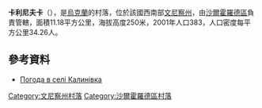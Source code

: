 {{coord|48|45|0|N|28|1|35|E|scale:30000|display=title}}

'''卡利尼夫卡'''（{{lang-uk|Калинівка}}），是[[烏克蘭|烏克蘭]]的村落，位於該國西南部[[文尼察州|文尼察州]]，由[[沙爾霍羅德區|沙爾霍羅德區]]負責管轄，面積11.18平方公里，海拔高度250米，2001年人口383，人口密度每平方公里34.26人。

==參考資料==
* [http://weather.in.ua/ua/vinnickaja/9778 Погода в селі Калинівка] {{Wayback|url=http://weather.in.ua/ua/vinnickaja/9778 |date=20111220083353 }}

[[Category:文尼察州村落|Category:文尼察州村落]]
[[Category:沙爾霍羅德區村落|Category:沙爾霍羅德區村落]]


{{Vinnytsia-geo-stub}}